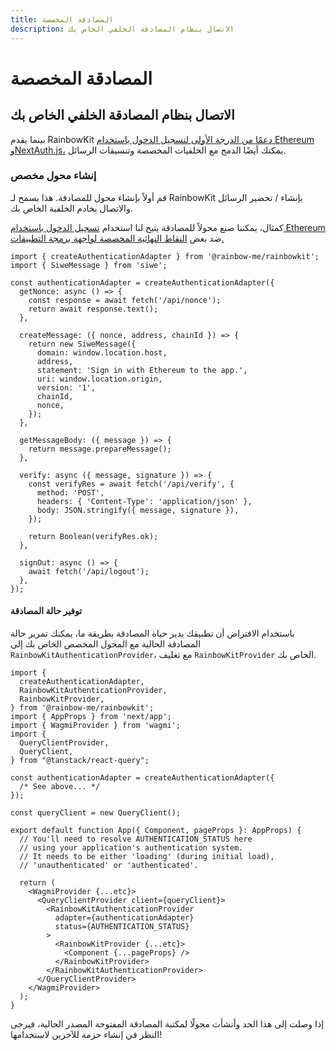 ```yaml
---
title: المصادقة المخصصة
description: الاتصال بنظام المصادقة الخلفي الخاص بك
---
```


# المصادقة المخصصة

## الاتصال بنظام المصادقة الخلفي الخاص بك

بينما يقدم RainbowKit [دعمًا من الدرجة الأولى لتسجيل الدخول باستخدام Ethereum وNextAuth.js،](/docs/authentication#set-up-sign-in-with-ethereum-and-nextauthjs) يمكنك أيضًا الدمج مع الخلفيات المخصصة وتنسيقات الرسائل.

### إنشاء محول مخصص

قم أولاً بإنشاء محول للمصادقة. هذا يسمح لـ RainbowKit بإنشاء / تحضير الرسائل والاتصال بخادم الخلفية الخاص بك.

كمثال، يمكننا صنع محولاً للمصادقة يتيح لنا استخدام [تسجيل الدخول باستخدام Ethereum](https://login.xyz) ضد بعض [النقاط النهائية المخصصة لواجهة برمجة التطبيقات.](https://wagmi.sh/examples/sign-in-with-ethereum)

```tsx
import { createAuthenticationAdapter } from '@rainbow-me/rainbowkit';
import { SiweMessage } from 'siwe';

const authenticationAdapter = createAuthenticationAdapter({
  getNonce: async () => {
    const response = await fetch('/api/nonce');
    return await response.text();
  },

  createMessage: ({ nonce, address, chainId }) => {
    return new SiweMessage({
      domain: window.location.host,
      address,
      statement: 'Sign in with Ethereum to the app.',
      uri: window.location.origin,
      version: '1',
      chainId,
      nonce,
    });
  },

  getMessageBody: ({ message }) => {
    return message.prepareMessage();
  },

  verify: async ({ message, signature }) => {
    const verifyRes = await fetch('/api/verify', {
      method: 'POST',
      headers: { 'Content-Type': 'application/json' },
      body: JSON.stringify({ message, signature }),
    });

    return Boolean(verifyRes.ok);
  },

  signOut: async () => {
    await fetch('/api/logout');
  },
});
```

#### توفير حالة المصادقة

باستخدام الافتراض أن تطبيقك يدير حياة المصادقة بطريقة ما، يمكنك تمرير حالة المصادقة الحالية مع المحول المخصص الخاص بك إلى `RainbowKitAuthenticationProvider`، مع تغليف `RainbowKitProvider` الخاص بك.

```tsx
import {
  createAuthenticationAdapter,
  RainbowKitAuthenticationProvider,
  RainbowKitProvider,
} from '@rainbow-me/rainbowkit';
import { AppProps } from 'next/app';
import { WagmiProvider } from 'wagmi';
import {
  QueryClientProvider,
  QueryClient,
} from "@tanstack/react-query";

const authenticationAdapter = createAuthenticationAdapter({
  /* See above... */
});

const queryClient = new QueryClient();

export default function App({ Component, pageProps }: AppProps) {
  // You'll need to resolve AUTHENTICATION_STATUS here
  // using your application's authentication system.
  // It needs to be either 'loading' (during initial load),
  // 'unauthenticated' or 'authenticated'.

  return (
    <WagmiProvider {...etc}>
      <QueryClientProvider client={queryClient}>
        <RainbowKitAuthenticationProvider
          adapter={authenticationAdapter}
          status={AUTHENTICATION_STATUS}
        >
          <RainbowKitProvider {...etc}>
            <Component {...pageProps} />
          </RainbowKitProvider>
        </RainbowKitAuthenticationProvider>
      </QueryClientProvider>
    </WagmiProvider>
  );
}
```

إذا وصلت إلى هذا الحد وأنشأت محولًا لمكتبة المصادقة المفتوحة المصدر الحالية، فيرجى النظر في إنشاء حزمة للآخرين لاستخدامها!

